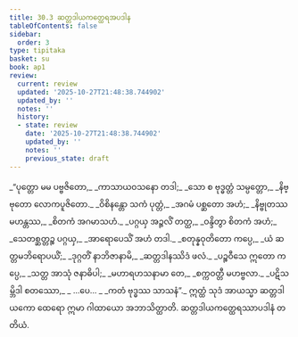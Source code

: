 ```yaml
---
title: 30.3 ဆတ္တဒါယကတ္ထေရအပဒါန
tableOfContents: false
sidebar:
  order: 3
type: tipitaka
basket: su
book: ap1
review:
  current: review
  updated: '2025-10-27T21:48:38.744902'
  updated_by: ''
  notes: ''
  history:
  - state: review
    date: '2025-10-27T21:48:38.744902'
    updated_by: ''
    notes: ''
    previous_state: draft
---
```



<ReviewStatus review={frontmatter.review} showDetails={true} />

<HypothesisAnnotation frontmatter={frontmatter} />

<DynamicBreadcrumb />

<Division number="11" book="ap1" e="ch" v="20" p="277">

<Paragraph number="3372" type="verses" book="ap1">
_“ပုတ္တော မမ ပဗ္ဗဇိတော,_  
_ကာသာယဝသနော တဒါ;_  
_သော စ ဗုဒ္ဓတ္တံ သမ္ပတ္တော,_  
_နိဗ္ဗုတော လောကပူဇိတော._  

</Paragraph>

</Division>
<Division number="12" book="ap1" e="ch" v="20" p="277">

<Paragraph number="3373" type="verses" book="ap1">
_ဝိစိနန္တော သကံ ပုတ္တံ,_  
_အဂမံ ပစ္ဆတော အဟံ;_  
_နိဗ္ဗုတဿ မဟန္တဿ,_  
_စိတကံ အဂမာသဟံ._  

</Paragraph>

</Division>
<Division number="13" book="ap1" e="ch" v="20" p="277">

<Paragraph number="3374" type="verses" book="ap1">
_ပဂ္ဂယှ အဉ္ဇလိံ တတ္ထ,_  
_ဝန္ဒိတွာ စိတကံ အဟံ;_  
_သေတစ္ဆတ္တဉ္စ ပဂ္ဂယှ,_  
_အာရောပေသိံ အဟံ တဒါ._  

</Paragraph>

</Division>
<Division number="14" book="ap1" e="ch" v="20" p="277">

<Paragraph number="3375" type="verses" book="ap1">
_စတုန္နဝုတိတော ကပ္ပေ,_  
_ယံ ဆတ္တမဘိရောပယိံ;_  
_ဒုဂ္ဂတိံ နာဘိဇာနာမိ,_  
_ဆတ္တဒါနဿိဒံ ဖလံ._  

</Paragraph>

</Division>
<Division number="15" book="ap1" e="ch" v="20" p="277">

<Paragraph number="3376" type="verses" book="ap1">
_ပဉ္စဝီသေ ဣတော ကပ္ပေ,_  
_သတ္တ အာသုံ ဇနာဓိပါ;_  
_မဟာရဟသနာမာ တေ,_  
_စက္ကဝတ္တီ မဟဗ္ဗလာ._  

</Paragraph>

</Division>
<Division number="16" book="ap1" e="ch" v="20" p="277">

<Paragraph number="3377" type="verses" book="ap1">
_ပဋိသမ္ဘိဒါ စတဿော,_  
_ …ပေ… _  
_ကတံ ဗုဒ္ဓဿ သာသနံ”._  

</Paragraph>

<Paragraph number="3378" book="ap1">
ဣတ္ထံ သုဒံ အာယသ္မာ ဆတ္တဒါယကော ထေရော ဣမာ ဂါထာယော အဘာသိတ္ထာတိ.

</Paragraph>
</Division>

<Paragraph number="3379" type="center" book="ap1">
ဆတ္တဒါယကတ္ထေရဿာပဒါနံ တတိယံ.
</Paragraph>